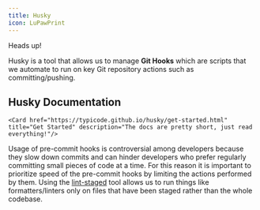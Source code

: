 ```yaml
---
title: Husky
icon: LuPawPrint
---
```



<Alert variant="destructive">
  <AlertCircle className="h-4 w-4" />
  <AlertTitle>Heads up!</AlertTitle>
  <AlertDescription
    message="Prioritize setting up Prettier + ESLint in your code editor the way you want before relying on Husky pre-commit
    hooks to handle formatting and linting."
  />
</Alert>

Husky is a tool that allows us to manage **Git Hooks** which are scripts that we automate to run on key Git
repository actions such as committing/pushing.

## Husky Documentation

<Cards>

    <Card href="https://typicode.github.io/husky/get-started.html" title="Get Started" description="The docs are pretty short, just read everything!"/>

</Cards>

Usage of pre-commit hooks is controversial among developers because they slow down commits and can hinder developers
who prefer regularly committing small pieces of code at a time. For this reason it is important to prioritize speed
of the pre-commit hooks by limiting the actions performed by them. Using the [lint-staged](https://github.com/lint-staged/lint-staged)
tool allows us to run things like formatters/linters only on files that have been staged rather than the whole codebase.
